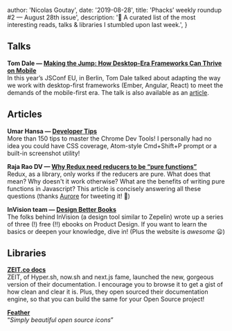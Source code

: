 
  author: 'Nicolas Goutay',
  date: '2019-08-28',
  title: 'Phacks’ weekly roundup #2 — August 28th issue',
  description:
    '📖 A curated list of the most interesting reads, talks & libraries I stumbled upon last week.',
}


## Talks

**Tom Dale — [Making the Jump: How Desktop-Era Frameworks Can Thrive on Mobile](https://www.youtube.com/watch?v=PU94cgLuw9I)**<br />
In this year’s JSConf EU, in Berlin, Tom Dale talked about adapting the way we work with desktop-first frameworks (Ember, Angular, React) to meet the demands of the mobile-first era. The talk is also available as an [article](https://tomdale.net/2017/04/making-the-jump/).

## Articles

**Umar Hansa — [Developer Tips](https://umaar.com/dev-tips/#archive)**<br />
More than 150 tips to master the Chrome Dev Tools! I personally had no idea you could have CSS coverage, Atom-style Cmd+Shift+P prompt or a built-in screenshot utility!

**Raja Rao DV — [Why Redux need reducers to be “pure functions”](https://www.freecodecamp.org/news/why-redux-needs-reducers-to-be-pure-functions-d438c58ae468/)**<br />
Redux, as a library, only works if the reducers are pure. What does that mean? Why doesn't it work otherwise? What are the benefits of writing pure functions in Javascript? This article is concisely answering all these questions (thanks [Aurore](https://twitter.com/AuroreMa27) for tweeting it! 🙂)

**InVision team — [Design Better Books](https://www.designbetter.co/books)**<br />
The folks behind InVision (a design tool similar to Zepelin) wrote up a series of three (!) free (!!) ebooks on Product Design. If you want to learn the basics or deepen your knowledge, dive in! (Plus the website is _awesome_ 😦)

## Libraries

**[ZEIT.co docs](https://github.com/zeit/docs)**<br />
ZEIT, of Hyper.sh, now.sh and next.js fame, launched the new, gorgeous version of their documentation. I encourage you to browse it to get a gist of how clean and clear it is. Plus, they open sourced their documentation engine, so that you can build the same for your Open Source project!

**[Feather](https://feathericons.com/)**<br />
“_Simply beautiful open source icons_”
